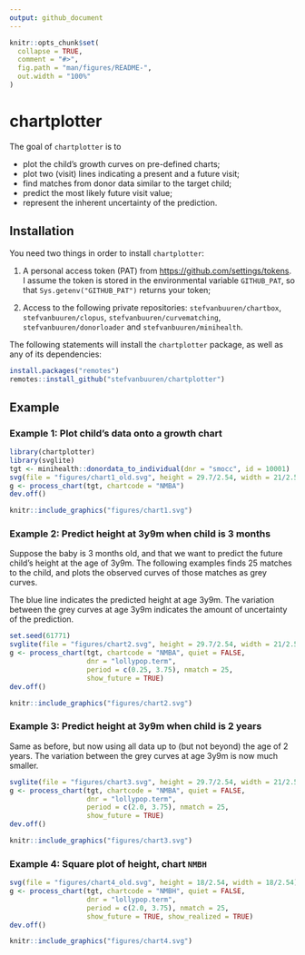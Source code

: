 ```yaml
---
output: github_document
---
```


<!-- README.md is generated from README.Rmd. Please edit that file -->

```r
knitr::opts_chunk$set(
  collapse = TRUE,
  comment = "#>",
  fig.path = "man/figures/README-",
  out.width = "100%"
)
```
# chartplotter

<!-- badges: start -->
<!-- badges: end -->

The goal of `chartplotter` is to 

- plot the child's growth curves on pre-defined charts;
- plot two (visit) lines indicating a present and a future visit;
- find matches from donor data similar to the target child;
- predict the most likely future visit value;
- represent the inherent uncertainty of the prediction.

## Installation

You need two things in order to install `chartplotter`:

1. A personal access token (PAT) from
<https://github.com/settings/tokens>. I assume the token is stored in
the environmental variable `GITHUB_PAT`, so that
`Sys.getenv("GITHUB_PAT")` returns your token;

2. Access to the following private repositories:
`stefvanbuuren/chartbox`, `stefvanbuuren/clopus`, `stefvanbuuren/curvematching`,
`stefvanbuuren/donorloader` and `stefvanbuuren/minihealth`.

The following statements will install the `chartplotter` package, as
well as any of its dependencies:

```r
install.packages("remotes")
remotes::install_github("stefvanbuuren/chartplotter")
```

## Example

### Example 1: Plot child's data onto a growth chart

```r
library(chartplotter)
library(svglite)
tgt <- minihealth::donordata_to_individual(dnr = "smocc", id = 10001)
svg(file = "figures/chart1_old.svg", height = 29.7/2.54, width = 21/2.54)
g <- process_chart(tgt, chartcode = "NMBA")
dev.off()
```

```r
knitr::include_graphics("figures/chart1.svg")
```

### Example 2: Predict height at 3y9m when child is 3 months

Suppose the baby is 3 months old, and that we want to predict
the future child's height at the age of 3y9m. 
The following examples finds 25 matches to the child, and plots 
the observed curves of those matches as grey curves. 

The blue line indicates the predicted height at age 3y9m. The variation
between the grey curves at age 3y9m indicates the amount of 
uncertainty of the prediction.

```r
set.seed(61771)
svglite(file = "figures/chart2.svg", height = 29.7/2.54, width = 21/2.54)
g <- process_chart(tgt, chartcode = "NMBA", quiet = FALSE,
                   dnr = "lollypop.term",
                   period = c(0.25, 3.75), nmatch = 25,
                   show_future = TRUE)
dev.off()
```

```r
knitr::include_graphics("figures/chart2.svg")
```

### Example 3: Predict height at 3y9m when child is 2 years

Same as before, but now using all data up to (but not beyond) 
the age of 2 years. The variation 
between the grey curves at age 3y9m is now much smaller. 


```r
svglite(file = "figures/chart3.svg", height = 29.7/2.54, width = 21/2.54)
g <- process_chart(tgt, chartcode = "NMBA", quiet = FALSE,
                   dnr = "lollypop.term",
                   period = c(2.0, 3.75), nmatch = 25,
                   show_future = TRUE)
dev.off()
```

```r
knitr::include_graphics("figures/chart3.svg")
```


### Example 4: Square plot of height, chart `NMBH`

```r
svg(file = "figures/chart4_old.svg", height = 18/2.54, width = 18/2.54)
g <- process_chart(tgt, chartcode = "NMBH", quiet = FALSE,
                   dnr = "lollypop.term",
                   period = c(2.0, 3.75), nmatch = 25,
                   show_future = TRUE, show_realized = TRUE)
dev.off()
```


```r
knitr::include_graphics("figures/chart4.svg")
```
